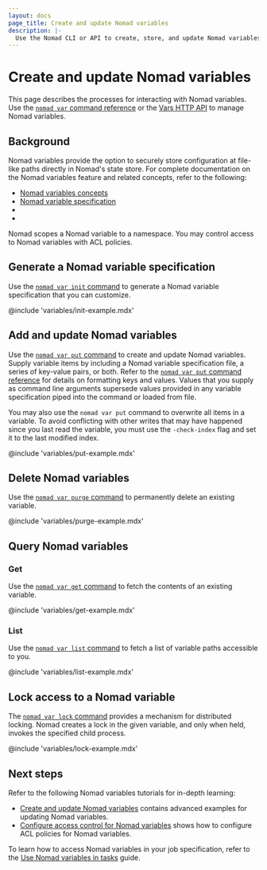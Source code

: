 ```yaml
---
layout: docs
page_title: Create and update Nomad variables
description: |-
  Use the Nomad CLI or API to create, store, and update Nomad variables.
---
```


# Create and update Nomad variables

This page describes the processes for interacting with Nomad variables. Use the
[`nomad var` command reference](/nomad/commands/var) or the [Vars HTTP
API](/nomad/api-docs/variables) to manage Nomad variables.

## Background

Nomad variables provide the option to securely store configuration at
file-like paths directly in Nomad's state store. For complete documentation on
the Nomad variables feature and related concepts, refer to the following:

- [Nomad variables concepts](/nomad/docs/concepts/variables)
- [Nomad variable specification](/nomad/docs/other-specifications/variables)
- [Key management]: /nomad/docs/manage/key-management
- [Workload identity]: /nomad/docs/concepts/workload-identity

Nomad scopes a Nomad variable to a namespace. You may control access to Nomad
variables with ACL policies.

## Generate a Nomad variable specification

Use the [`nomad var init` command](/nomad/commands/var/init) to generate a Nomad
variable specification that you can customize.

@include 'variables/init-example.mdx'

## Add and update Nomad variables

Use the [`nomad var put` command](/nomad/commands/var/put) to create and update
Nomad variables. Supply variable items by including a Nomad variable
specification file, a series of key-value pairs, or both. Refer to the [`nomad
var put` command reference](/nomad/commands/var/put) for details on formatting
keys and values. Values that you supply as command line arguments supersede
values provided in any variable specification piped into the command or loaded
from file.

You may also use  the `nomad var put` command to overwrite all items in a
variable. To avoid conflicting with other writes that may have happened since
you last read the variable, you must use the `-check-index` flag and set it to
the last modified index.

@include 'variables/put-example.mdx'

## Delete Nomad variables

Use the [`nomad var purge` command](/nomad/commands/var/purge) to permanently
delete an existing variable.

@include 'variables/purge-example.mdx'

## Query Nomad variables

### Get

Use the [`nomad var get` command](/nomad/commands/var/get) to fetch the contents of an existing variable.

@include 'variables/get-example.mdx'

### List

Use the [`nomad var list` command](/nomad/commands/var/list) to fetch a list of
variable paths accessible to you.

@include 'variables/list-example.mdx'

## Lock access to a Nomad variable

The [`nomad var lock` command](/nomad/commands/var/lock) provides a mechanism
for distributed locking. Nomad creates a lock in the given variable, and only
when held, invokes the specified child process.

@include 'variables/lock-example.mdx'

## Next steps

Refer to the following Nomad variables tutorials for in-depth learning:

- [Create and update Nomad
  variables](/nomad/tutorials/variables/variables-create) contains advanced
  examples for updating Nomad variables.
- [Configure access control for Nomad
  variables](/nomad/tutorials/variables/variables-acls) shows how to configure
  ACL policies for Nomad variables.

To learn how to access Nomad variables in your job specification, refer to the
[Use Nomad variables in tasks](/nomad/docs/job-declare/nomad-variables) guide.

